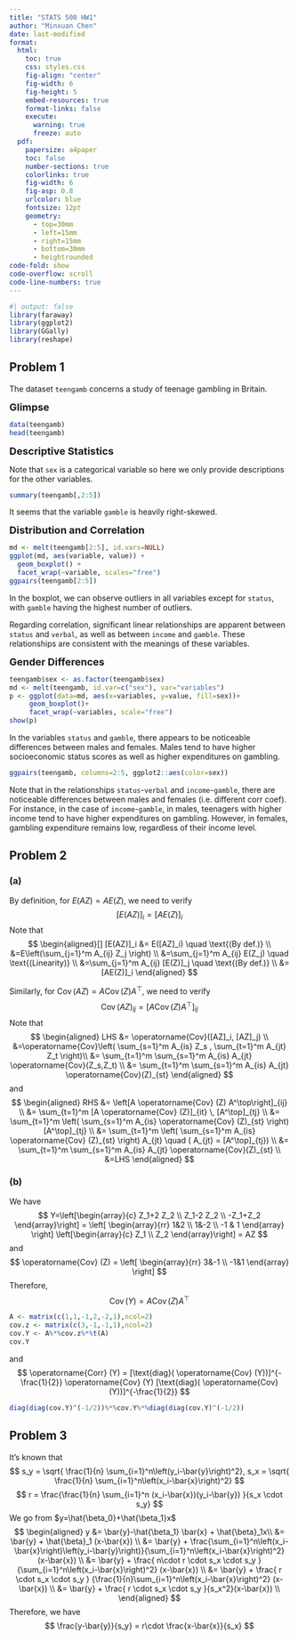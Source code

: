 ```yaml
---
title: "STATS 500 HW1"
author: "Minxuan Chen"
date: last-modified
format:
  html:
    toc: true
    css: styles.css
    fig-align: "center"
    fig-width: 6
    fig-height: 5
    embed-resources: true
    format-links: false
    execute:
      warning: true
      freeze: auto
  pdf:
    papersize: a4paper
    toc: false
    number-sections: true
    colorlinks: true
    fig-width: 6
    fig-asp: 0.8
    urlcolor: blue
    fontsize: 12pt
    geometry:
      - top=30mm
      - left=15mm
      - right=15mm
      - bottom=30mm
      - heightrounded
code-fold: show
code-overflow: scroll
code-line-numbers: true
---
```


```{=latex}
% Trigger ToC creation in LaTeX
\tableofcontents
\thispagestyle{empty}
\vspace{20pt}
Github repo: \url{https://github.com/PKUniiiiice/STATS_500}

\newpage

\setcounter{page}{1}
```


```r
#| output: false
library(faraway)
library(ggplot2)
library(GGally)
library(reshape)
```

## Problem 1
The dataset `teengamb` concerns a study of teenage gambling in Britain.       

<font size="+1">**Glimpse**</font>

```r
data(teengamb)
head(teengamb)
```

<font size="+1">**Descriptive Statistics**</font>

  Note that `sex` is a categorical variable so here we only provide descriptions for the other variables.
```r
summary(teengamb[,2:5])
```
  
It seems that the variable `gamble` is heavily right-skewed.

<font size="+1">**Distribution and Correlation**</font>

```r
md <- melt(teengamb[2:5], id.vars=NULL)
ggplot(md, aes(variable, value)) +
  geom_boxplot() +
  facet_wrap(~variable, scales="free")
ggpairs(teengamb[2:5])
```

In the boxplot, we can observe outliers in all variables except for `status`, with `gamble` having the highest number of outliers.

Regarding correlation, significant linear relationships are apparent between `status` and `verbal`, as well as between `income` and `gamble`. These relationships are consistent with the meanings of these variables.

<font size="+1">**Gender Differences**</font>

```r
teengamb$sex <- as.factor(teengamb$sex)
md <- melt(teengamb, id.var=c("sex"), var="variables")
p <- ggplot(data=md, aes(x=variables, y=value, fill=sex))+
     geom_boxplot()+
     facet_wrap(~variables, scale="free")
show(p)
```

In the variables `status` and `gamble`, there appears to be noticeable differences between males and females. Males tend to have higher socioeconomic status scores as well as higher expenditures on gambling.

```r
ggpairs(teengamb, columns=2:5, ggplot2::aes(color=sex))
```

Note that in the relationships `status`-`verbal` and `income`-`gamble`, there are noticeable differences between males and females (i.e. different corr coef). For instance, in the case of `income`-`gamble`, in males, teenagers with higher income tend to have higher expenditures on gambling. However, in females, gambling expenditure remains low, regardless of their income level. 

## Problem 2
### (a)
By definition, for $E(AZ)=AE(Z)$, we need to verify 
$$
[E(AZ)]_i = [AE(Z)]_i
$$
Note that
$$
\begin{aligned}[]
[E(AZ)]_i &= E([AZ]_i) \quad \text{(By def.)} \\
&=E\left(\sum_{j=1}^m A_{ij} Z_j \right) \\
&=\sum_{j=1}^m A_{ij} E(Z_j) \quad \text{(Linearity)} \\
&=\sum_{j=1}^m A_{ij} [E(Z)]_j \quad \text{(By def.)} \\
&=[AE(Z)]_i
\end{aligned}
$$

Similarly, for $\operatorname{Cov}(AZ)=A\operatorname{Cov}(Z) A^\top$, we need to verify 
$$
\operatorname{Cov}(AZ)_{ij} = [A \operatorname{Cov}(Z) A^{\top}]_{ij}
$$
Note that
$$
\begin{aligned}
LHS &= \operatorname{Cov}([AZ]_i, [AZ]_j) \\
&=\operatorname{Cov}\left( \sum_{s=1}^m A_{is} Z_s ,  \sum_{t=1}^m A_{jt} Z_t \right)\\
&=  \sum_{t=1}^m  \sum_{s=1}^m   A_{is}   A_{jt}  \operatorname{Cov}(Z_s,Z_t) \\
&= \sum_{t=1}^m  \sum_{s=1}^m   A_{is}   A_{jt}  \operatorname{Cov}(Z)_{st} 
\end{aligned}
$$
and
$$
\begin{aligned}
RHS &= \left[A \operatorname{Cov} (Z) A^\top\right]_{ij} \\
    &= \sum_{t=1}^m  [A \operatorname{Cov} (Z)]_{it} \, [A^\top]_{tj} \\
    &= \sum_{t=1}^m \left(  \sum_{s=1}^m A_{is} \operatorname{Cov} (Z)_{st}    \right) [A^\top]_{tj}   \\
    &=  \sum_{t=1}^m \left(  \sum_{s=1}^m A_{is} \operatorname{Cov} (Z)_{st}    \right) A_{jt} \quad (  A_{jt} = [A^\top]_{tj}) \\
    &= \sum_{t=1}^m  \sum_{s=1}^m   A_{is}   A_{jt}  \operatorname{Cov}(Z)_{st} \\
    &=LHS
\end{aligned}
$$

### (b)
We have
$$
Y=\left[\begin{array}{c}
Z_1+2 Z_2 \\
Z_1-2 Z_2 \\
-Z_1+Z_2
\end{array}\right] = \left[ \begin{array}{rr} 1&2 \\ 1&-2 \\ -1 & 1
\end{array} \right] 
\left[\begin{array}{c}
Z_1 \\
Z_2 
\end{array}\right] = AZ
$$
 and
 $$
 \operatorname{Cov} (Z) = \left[ \begin{array}{rr} 3&-1 \\ -1&1
\end{array} \right] 
 $$
Therefore,
$$
\operatorname{Cov} (Y) = A  \operatorname{Cov} (Z) A^\top
$$
```r
A <- matrix(c(1,1,-1,2,-2,1),ncol=2)
cov.z <- matrix(c(3,-1,-1,1),ncol=2)
cov.Y <- A%*%cov.z%*%t(A)
cov.Y
```
and
$$
\operatorname{Corr} (Y) = [\text{diag}( \operatorname{Cov} (Y))]^{-\frac{1}{2}}   \operatorname{Cov} (Y) [\text{diag}( \operatorname{Cov} (Y))]^{-\frac{1}{2}}
$$

```r
diag(diag(cov.Y)^(-1/2))%*%cov.Y%*%diag(diag(cov.Y)^(-1/2))
```

## Problem 3
It's known that
$$
s_y = \sqrt{ \frac{1}{n} \sum_{i=1}^n\left(y_i-\bar{y}\right)^2}, s_x = \sqrt{ \frac{1}{n} \sum_{i=1}^n\left(x_i-\bar{x}\right)^2}
$$
$$
r = \frac{\frac{1}{n} \sum_{i=1}^n (x_i-\bar{x})(y_i-\bar{y})  }{s_x \cdot s_y}
$$
We go from $y=\hat{\beta_0}+\hat{\beta_1}x$
$$
\begin{aligned}
y &= \bar{y}-\hat{\beta_1} \bar{x} + \hat{\beta}_1x\\
  &= \bar{y} + \hat{\beta}_1 (x-\bar{x}) \\
  &=   \bar{y} + \frac{\sum_{i=1}^n\left(x_i-\bar{x}\right)\left(y_i-\bar{y}\right)}{\sum_{i=1}^n\left(x_i-\bar{x}\right)^2} (x-\bar{x}) \\ 
  &= \bar{y} + \frac{ n\cdot r \cdot s_x \cdot s_y } {\sum_{i=1}^n\left(x_i-\bar{x}\right)^2} (x-\bar{x}) \\
  &= \bar{y} + \frac{ r \cdot s_x \cdot s_y } {\frac{1}{n}\sum_{i=1}^n\left(x_i-\bar{x}\right)^2} (x-\bar{x}) \\
  &= \bar{y} + \frac{ r \cdot s_x \cdot s_y }{s_x^2}(x-\bar{x}) \\
\end{aligned}
$$
Therefore, we have
$$
\frac{y-\bar{y}}{s_y} = r\cdot \frac{x-\bar{x}}{s_x}
$$

